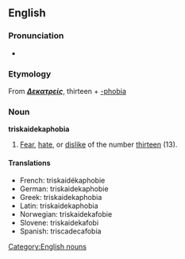 {{wikipedia}}
==English==
===Pronunciation===
*{{AHD|/trĭs'kī-dĕk'ə-fō'bē-ə/}}

===Etymology===
From {{Gr.}} '''''[[Δεκατρείς]]''''', thirteen + [[-phobia]]

=== Noun ===
[[Category:English nouns]]
'''triskaidekaphobia'''
#[[Fear]], [[hate]], or [[dislike]] of the number [[thirteen]] (13).

====Translations====
*French: triskaidékaphobie
*German: triskaidekaphobie
*Greek: triskaidekaphobia
*Latin: triskaidekaphobia
*Norwegian: triskaidekafobie
*Slovene: triskaidekafobi
*Spanish: triscadecafobia